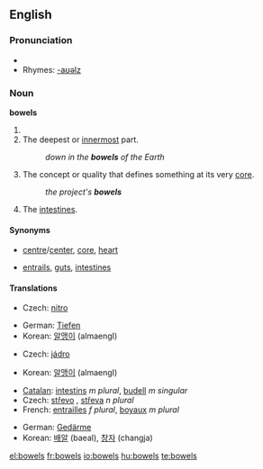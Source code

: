==English==

===Pronunciation===
* {{audio|en-us-bowels.ogg|Audio (US)}}
* Rhymes: [[Rhymes:English:-aʊəlz|-aʊəlz]]

===Noun===
'''bowels'''

# {{plural of|[[bowel]]}}
# The deepest or [[innermost]] part.
#: ''down in the '''bowels''' of the Earth''
# The concept or quality that defines something at its very [[core]].
#: ''the project's '''bowels'''''
# The [[intestines]].

====Synonyms====
* {{sense|deepest or innermost part}} [[centre]]/[[center]], [[core]], [[heart]]
* {{sense|intestines}} [[entrails]], [[gut]]s, [[intestine]]s

====Translations====
{{trans-top|deepest or innermost part}}
* Czech: [[nitro#Czech|nitro]] {{f}}
{{trans-mid}}
* German: [[Tiefen]] {{f}}
* Korean: [[알맹이]] (almaengI)
{{trans-bottom}}

{{trans-top|concept or quality that defines something at its very core}}
* Czech: [[jádro]] {{n}}
{{trans-mid}}
* Korean: [[알맹이]] (almaengI)
{{trans-bottom}}

{{trans-top|intestines}}
* [[Catalan]]: [[intestins]] ''m plural'', [[budell]] ''m singular''
* Czech: [[střevo]] {{n}}, [[střeva]] ''n plural''
* French: [[entrailles]] ''f plural'', [[boyaux]] ''m plural''
{{trans-mid}}
* German: [[Gedärme]] {{f}}
* Korean: [[배알]] (baeal), [[창자]] (changja)
{{trans-bottom}}

[[el:bowels]]
[[fr:bowels]]
[[io:bowels]]
[[hu:bowels]]
[[te:bowels]]